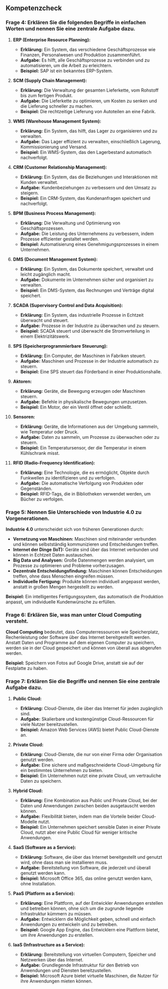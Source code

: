 ## Kompetenzcheck

### Frage 4: Erklären Sie die folgenden Begriffe in einfachen Worten und nennen Sie eine zentrale Aufgabe dazu.

1. **ERP (Enterprise Resource Planning):**

   - **Erklärung:** Ein System, das verschiedene Geschäftsprozesse wie Finanzen, Personalwesen und Produktion zusammenführt.
   - **Aufgabe:** Es hilft, alle Geschäftsprozesse zu verbinden und zu automatisieren, um die Arbeit zu erleichtern.
   - **Beispiel:** SAP ist ein bekanntes ERP-System.

2. **SCM (Supply Chain Management):**

   - **Erklärung:** Die Verwaltung der gesamten Lieferkette, vom Rohstoff bis zum fertigen Produkt.
   - **Aufgabe:** Die Lieferkette zu optimieren, um Kosten zu senken und die Lieferung schneller zu machen.
   - **Beispiel:** Die rechtzeitige Lieferung von Autoteilen an eine Fabrik.

3. **WMS (Warehouse Management System):**

   - **Erklärung:** Ein System, das hilft, das Lager zu organisieren und zu verwalten.
   - **Aufgabe:** Das Lager effizient zu verwalten, einschließlich Lagerung, Kommissionierung und Versand.
   - **Beispiel:** Ein WMS-System, das den Lagerbestand automatisch nachverfolgt.

4. **CRM (Customer Relationship Management):**

   - **Erklärung:** Ein System, das die Beziehungen und Interaktionen mit Kunden verwaltet.
   - **Aufgabe:** Kundenbeziehungen zu verbessern und den Umsatz zu steigern.
   - **Beispiel:** Ein CRM-System, das Kundenanfragen speichert und nachverfolgt.

5. **BPM (Business Process Management):**

   - **Erklärung:** Die Verwaltung und Optimierung von Geschäftsprozessen.
   - **Aufgabe:** Die Leistung des Unternehmens zu verbessern, indem Prozesse effizienter gestaltet werden.
   - **Beispiel:** Automatisierung eines Genehmigungsprozesses in einem Unternehmen.

6. **DMS (Document Management System):**

   - **Erklärung:** Ein System, das Dokumente speichert, verwaltet und leicht zugänglich macht.
   - **Aufgabe:** Dokumente im Unternehmen sicher und organisiert zu verwalten.
   - **Beispiel:** Ein DMS-System, das Rechnungen und Verträge digital speichert.

7. **SCADA (Supervisory Control and Data Acquisition):**

   - **Erklärung:** Ein System, das industrielle Prozesse in Echtzeit überwacht und steuert.
   - **Aufgabe:** Prozesse in der Industrie zu überwachen und zu steuern.
   - **Beispiel:** SCADA steuert und überwacht die Stromverteilung in einem Elektrizitätswerk.

8. **SPS (Speicherprogrammierbare Steuerung):**

   - **Erklärung:** Ein Computer, der Maschinen in Fabriken steuert.
   - **Aufgabe:** Maschinen und Prozesse in der Industrie automatisch zu steuern.
   - **Beispiel:** Eine SPS steuert das Förderband in einer Produktionshalle.

9. **Aktoren:**

   - **Erklärung:** Geräte, die Bewegung erzeugen oder Maschinen steuern.
   - **Aufgabe:** Befehle in physikalische Bewegungen umzusetzen.
   - **Beispiel:** Ein Motor, der ein Ventil öffnet oder schließt.

10. **Sensoren:**

    - **Erklärung:** Geräte, die Informationen aus der Umgebung sammeln, wie Temperatur oder Druck.
    - **Aufgabe:** Daten zu sammeln, um Prozesse zu überwachen oder zu steuern.
    - **Beispiel:** Ein Temperatursensor, der die Temperatur in einem Kühlschrank misst.

11. **RFID (Radio-Frequency Identification):**
    - **Erklärung:** Eine Technologie, die es ermöglicht, Objekte durch Funkwellen zu identifizieren und zu verfolgen.
    - **Aufgabe:** Die automatische Verfolgung von Produkten oder Gegenständen.
    - **Beispiel:** RFID-Tags, die in Bibliotheken verwendet werden, um Bücher zu verfolgen.

### Frage 5: Nennen Sie Unterschiede von Industrie 4.0 zu Vorgenerationen.

**Industrie 4.0** unterscheidet sich von früheren Generationen durch:

- **Vernetzung von Maschinen:** Maschinen sind miteinander verbunden und können selbstständig kommunizieren und Entscheidungen treffen.
- **Internet der Dinge (IoT):** Geräte sind über das Internet verbunden und können in Echtzeit Daten austauschen.
- **Big Data und Analysen:** Große Datenmengen werden analysiert, um Prozesse zu optimieren und Probleme vorherzusagen.
- **Dezentrale Entscheidungsfindung:** Maschinen können Entscheidungen treffen, ohne dass Menschen eingreifen müssen.
- **Individuelle Fertigung:** Produkte können individuell angepasst werden, anstatt in großen Mengen hergestellt zu werden.

**Beispiel:** Ein intelligentes Fertigungssystem, das automatisch die Produktion anpasst, um individuelle Kundenwünsche zu erfüllen.

### Frage 6: Erklären Sie, was man unter Cloud Computing versteht.

**Cloud Computing** bedeutet, dass Computerressourcen wie Speicherplatz, Rechenleistung oder Software über das Internet bereitgestellt werden. Anstatt Daten und Programme auf dem eigenen Computer zu speichern, werden sie in der Cloud gespeichert und können von überall aus abgerufen werden.

**Beispiel:** Speichern von Fotos auf Google Drive, anstatt sie auf der Festplatte zu haben.

### Frage 7: Erklären Sie die Begriffe und nennen Sie eine zentrale Aufgabe dazu.

1. **Public Cloud:**

   - **Erklärung:** Cloud-Dienste, die über das Internet für jeden zugänglich sind.
   - **Aufgabe:** Skalierbare und kostengünstige Cloud-Ressourcen für viele Nutzer bereitzustellen.
   - **Beispiel:** Amazon Web Services (AWS) bietet Public Cloud-Dienste an.

2. **Private Cloud:**

   - **Erklärung:** Cloud-Dienste, die nur von einer Firma oder Organisation genutzt werden.
   - **Aufgabe:** Eine sichere und maßgeschneiderte Cloud-Umgebung für ein bestimmtes Unternehmen zu bieten.
   - **Beispiel:** Ein Unternehmen nutzt eine private Cloud, um vertrauliche Daten zu speichern.

3. **Hybrid Cloud:**

   - **Erklärung:** Eine Kombination aus Public und Private Cloud, bei der Daten und Anwendungen zwischen beiden ausgetauscht werden können.
   - **Aufgabe:** Flexibilität bieten, indem man die Vorteile beider Cloud-Modelle nutzt.
   - **Beispiel:** Ein Unternehmen speichert sensible Daten in einer Private Cloud, nutzt aber eine Public Cloud für weniger kritische Anwendungen.

4. **SaaS (Software as a Service):**

   - **Erklärung:** Software, die über das Internet bereitgestellt und genutzt wird, ohne dass man sie installieren muss.
   - **Aufgabe:** Bereitstellung von Software, die jederzeit und überall genutzt werden kann.
   - **Beispiel:** Microsoft Office 365, das online genutzt werden kann, ohne Installation.

5. **PaaS (Platform as a Service):**

   - **Erklärung:** Eine Plattform, auf der Entwickler Anwendungen erstellen und betreiben können, ohne sich um die zugrunde liegende Infrastruktur kümmern zu müssen.
   - **Aufgabe:** Entwicklern die Möglichkeit geben, schnell und einfach Anwendungen zu entwickeln und zu betreiben.
   - **Beispiel:** Google App Engine, das Entwicklern eine Plattform bietet, um ihre Anwendungen zu erstellen.

6. **IaaS (Infrastructure as a Service):**
   - **Erklärung:** Bereitstellung von virtuellen Computern, Speicher und Netzwerken über das Internet.
   - **Aufgabe:** Grundlegende Infrastruktur für den Betrieb von Anwendungen und Diensten bereitzustellen.
   - **Beispiel:** Microsoft Azure bietet virtuelle Maschinen, die Nutzer für ihre Anwendungen mieten können.
